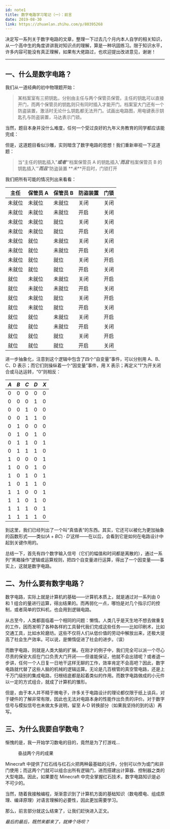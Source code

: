 ```yaml
---
id: note1
title: 数字电路学习笔记（一）：前言
date: 2019-08-30
link: https://zhuanlan.zhihu.com/p/80395268
---
```



<DocMetadataBanner frontMatter={frontMatter} />

决定写一系列关于数字电路的文章，整理一下过去几个月内本人自学的相关知识，从一个高中生的角度讲讲我对知识点的理解，算是一种巩固练习。限于知识水平，许多内容可能没有真正理解，如果有大佬路过，也欢迎提出改进意见，谢谢！

---

## 一、什么是数字电路？

我们从一道经典的初中物理题开始：

> 某档案室有三把钥匙，分别由主任与两个保管员保管。主任的钥匙可以直接开门，而两个保管员的钥匙则只有同时插入才能开门。档案室大门还有一个防盗装置，激活时无论什么钥匙都无法开门。试画出电路图，用电键表示钥匙孔与防盗装置，马达表示门锁。

当然，题目本身并没什么难度，任何一个受过良好的九年义务教育的同学都应该能完成：

<Figure src="https://pic3.zhimg.com/80/v2-8b6ce552d182e7b076503545b084ef5a_720w.jpg"></Figure>

但是，这道题目看似沙雕，实则暗含了数字电路的思想！我们重新审视一下这道题：

> 当“主任的钥匙插入”**_或者_**“‘档案保管员 A 的钥匙插入’**_而且_**‘档案保管员 B 的钥匙插入’”**_而且_**“防盗装置 **_未_**开启时，门锁打开

我们把所有可能的情况列出来看看：

| 主任   | 保管员 A | 保管员 B | 防盗装置 | 门锁 |
| ------ | -------- | -------- | -------- | ---- |
| 未就位 | 未就位   | 未就位   | 关闭     | 关闭 |
| 未就位 | 未就位   | 未就位   | 开启     | 关闭 |
| 未就位 | 未就位   | 就位     | 关闭     | 关闭 |
| 未就位 | 未就位   | 就位     | 开启     | 关闭 |
| 未就位 | 就位     | 未就位   | 关闭     | 关闭 |
| 未就位 | 就位     | 未就位   | 开启     | 关闭 |
| 未就位 | 就位     | 就位     | 关闭     | 开启 |
| 未就位 | 就位     | 就位     | 开启     | 关闭 |
| 就位   | 未就位   | 未就位   | 关闭     | 开启 |
| 就位   | 未就位   | 未就位   | 开启     | 关闭 |
| 就位   | 未就位   | 就位     | 关闭     | 开启 |
| 就位   | 未就位   | 就位     | 开启     | 关闭 |
| 就位   | 就位     | 未就位   | 关闭     | 开启 |
| 就位   | 就位     | 未就位   | 开启     | 关闭 |
| 就位   | 就位     | 就位     | 关闭     | 开启 |
| 就位   | 就位     | 就位     | 开启     | 关闭 |

进一步抽象化，注意到这个逻辑中包含了四个“自变量”事件，可以分别用 A、B、C、D 表示；而它们则操纵着一个“因变量”事件，用 X 表示；再定义“1”为开关闭合或马达运转，“0”则相反：

| $A$ | $B$ | $C$ | $D$ | $X$ |
| --- | --- | --- | --- | --- |
| 0   | 0   | 0   | 0   | 0   |
| 0   | 0   | 0   | 1   | 0   |
| 0   | 0   | 1   | 0   | 0   |
| 0   | 0   | 1   | 1   | 0   |
| 0   | 1   | 0   | 0   | 0   |
| 0   | 1   | 0   | 1   | 0   |
| 0   | 1   | 1   | 0   | 1   |
| 0   | 1   | 1   | 1   | 0   |
| 1   | 0   | 0   | 0   | 1   |
| 1   | 0   | 0   | 1   | 0   |
| 1   | 0   | 1   | 0   | 1   |
| 1   | 0   | 1   | 1   | 0   |
| 1   | 1   | 0   | 0   | 1   |
| 1   | 1   | 0   | 1   | 0   |
| 1   | 1   | 1   | 0   | 1   |
| 1   | 1   | 1   | 1   | 0   |

到这里，我们已经列出了一个叫“真值表”的东西。其实，它还可以被化为更加抽象的函数形式——类似$(A+BC)\cdot D'$这样——在以后，会看到它是如何在电路设计中起到关键作用的。

总结一下，首先有四个数字输入信号（它们的幅值和时间都是离散的），通过一系列“黑箱操作”逻辑或运算规则，把四个自变量进行运算，得出了一个因变量——事实上，这就是数字电路。

## 二、为什么要有数字电路？

数字电路，实际上就是计算机的基础——计算机本质上，就是通过对一系列由 0 和 1 组合的量进行运算，得出结果的。而再弱化一点，哪怕是对几个指示灯的控制，或者简单的饮料机，也会用到逻辑电路。

从古至今，人类都面临着一个相同的问题：懒惰。人类几乎是天生地不想去做重复的工作，因而发明了各种各样的工具替代我们完成这些任务——比如印刷术，比如交通工具，比如水轮磨坊。这些不仅将人们从低价值的劳动中解放出来，还极大提高了社会生产效率。可以说，是懒惰促进了社会的进步。（误）

而数字电路，则就是人类大脑的扩展。在刚才的例子中，我们完全可以派一个尽心尽责的保安大叔在门口负责大门开闭——但谁能保证，他就不会出错呢？或者退一步讲，任何一个人日复一日地干这样无聊的工作，效率肯定不会高吧？因此，数字电路就代替了这些人脑的机械的逻辑运算。无论是几百根管的真空管电路，还是上千万门级别的集成电路，归根结底都是起着类似的作用。而数字电路做成的小元件以一定的方式组合，就成了计算机的雏形。

但是，由于本人并不精于微电子，许多关于电路设计的理论都仅限于纸上谈兵，对于硬件的了解非常有限，因此也无法对电路本身的性能作出负责的评价。对于数字信号与模拟信号也未做太多说明，留至 A-D 转换部分（如果我坚持的到的话）再写。

## 三、为什么我要自学数电？

惭愧的是，我一开始学习数电的目的，竟然是为了打游戏...

<Figure src="https://pic1.zhimg.com/80/v2-dd7607d3365cb0b414d139fd5e4a97a8_720w.jpg">
  奋战两个月的成果
</Figure>

Minecraft 中提供了红石线与红石火把两种最基础的元件，分别可以作为或门和非门使用；而这两个门就可以组合出所有逻辑门，进而搭建出计算器、控制器之类的大型电路。因此，如果要在 Minecraft 中完全掌握红石技术，数字电路知识是必不可少的。

当然，随着我接触编程，渐渐意识到了计算机方面的基础知识（数电模电、组成原理、编译原理）对语言理解的必要性，因此更加需要学习。

那么，前言部分就这么结束了，让我们赶快进入正文。

_最后的最后，既然来都来了，就捧个场呗？_
